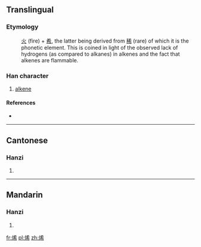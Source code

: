 ==Translingual==
===Etymology===
:[[火]] (fire) + [[希]], the latter being derived from [[稀]] (rare) of which it is the phonetic element. This is coined in light of the observed lack of hydrogens (as compared to alkanes) in alkenes and the fact that alkenes are flammable.


===Han character===
{{Han char|rn=86|rad=火|as=07|sn=11|four=9482<sub>7</sub>|canj=火大大月 (FKKB)}}

# [[alkene]]

====References====
* {{Han ref|kx=0671.100|dkj=19037|dj=1080.070|hdz=32205.040|uh=70EF|ud=28911|bh=B26D|bd=45677}}

----

==Cantonese==

===Hanzi===
{{yue-hanzi|jyut=|y=hei1}}

# {{defn|Cantonese|sort=火07}}

----

==Mandarin==

===Hanzi===
{{cmn-hanzi|pin=[[xī]] ([[xi1]])|wg=hsi<sup>1</sup>}}

# {{defn|Mandarin|sort=火07}}

[[fr:烯]]
[[pl:烯]]
[[zh:烯]]